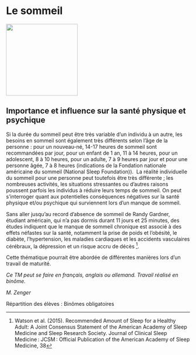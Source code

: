 # Le sommeil

::: {.center data-latex=""}
![](images/le-sommeil.jpg){height=14em}
:::

## Importance et influence sur la santé physique et psychique {-}

Si la durée du sommeil peut être très variable d'un individu à un autre,
les besoins en sommeil sont également très différents selon l'âge de la
personne : pour un nouveau-né, 14-17 heures de sommeil sont recommandées
par jour, pour un enfant de 1 an, 11 à 14 heures, pour un adolescent, 8
à 10 heures, pour un adulte, 7 à 9 heures par jour et pour une personne
âgée, 7 à 8 heures (indications de la Fondation nationale américaine du
sommeil (National Sleep Foundation)).  La réalité individuelle du
sommeil pour une personne peut toutefois être très différente ; les
nombreuses activités, les situations stressantes ou d'autres raisons
poussent parfois les individus à réduire leurs temps de sommeil. On peut
s'interroger quant aux potentielles conséquences négatives sur la santé
physique et/ou psychique qui surviennent lors d'un manque de sommeil.

Sans aller jusqu'au record d'absence de sommeil de Randy Gardner,
étudiant américain, qui n'a pas dormis durant 11 jours et 25 minutes,
des études indiquent que le manque de sommeil chronique est associé à
des effets néfastes sur la santé, notamment la prise de poids et
l'obésité, le diabète, l'hypertension, les maladies cardiaques et les
accidents vasculaires cérébraux, la dépression et un risque accru de
décès ^[Watson et al. (2015). Recommended Amount of Sleep for a Healthy
Adult: A Joint Consensus Statement of the American Academy of Sleep
Medicine and Sleep Research Society. Journal of Clinical Sleep
Medicine : JCSM : Official Publication of the American Academy of Sleep
Medicine, 38].

\clearpage

Cette thématique pourrait être abordée de différentes manières lors d'un
travail de maturité.

*Ce TM peut se faire en français, anglais ou allemand. Travail réalisé
en binôme.*

::: {.signature data-latex=""}
_M. Zenger_  
:::

Répartition des élèves : Binômes obligatoires